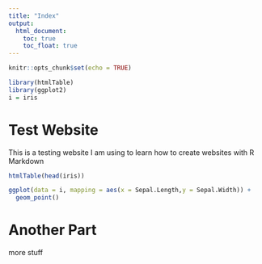 ---
title: "Index"
output: 
  html_document:
    toc: true
    toc_float: true
---

```{r setup, include=FALSE}
knitr::opts_chunk$set(echo = TRUE)
```
```{r, echo = FALSE}
library(htmlTable)
library(ggplot2)
i = iris
```


# **Test Website**

This is a testing website I am using to learn how to create websites with R Markdown

```{r, echo=FALSE}
htmlTable(head(iris))
```

```{r, echo = FALSE}
ggplot(data = i, mapping = aes(x = Sepal.Length,y = Sepal.Width)) + 
  geom_point()
```


# **Another Part**

more stuff